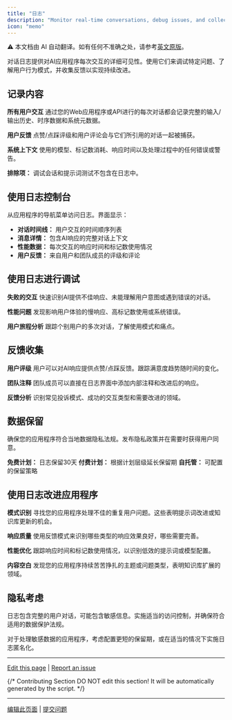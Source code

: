 ```yaml
---
title: "日志"
description: "Monitor real-time conversations, debug issues, and collect user feedback"
icon: "memo"
---
```


<Note> ⚠️ 本文档由 AI 自动翻译。如有任何不准确之处，请参考[英文原版](/en/documentation/pages/monitor/logs)。</Note>


对话日志提供对AI应用程序每次交互的详细可见性。使用它们来调试特定问题、了解用户行为模式，并收集反馈以实现持续改进。

## 记录内容

**所有用户交互**
通过您的Web应用程序或API进行的每次对话都会记录完整的输入/输出历史、时序数据和系统元数据。

**用户反馈**
点赞/点踩评级和用户评论会与它们所引用的对话一起被捕获。

**系统上下文**
使用的模型、标记数消耗、响应时间以及处理过程中的任何错误或警告。

**排除项：** 调试会话和提示词测试不包含在日志中。

## 使用日志控制台

从应用程序的导航菜单访问日志。界面显示：

- **对话时间线：** 用户交互的时间顺序列表
- **消息详情：** 包含AI响应的完整对话上下文
- **性能数据：** 每次交互的响应时间和标记数使用情况
- **用户反馈：** 来自用户和团队成员的评级和评论

## 使用日志进行调试

**失败的交互**
快速识别AI提供不佳响应、未能理解用户意图或遇到错误的对话。

**性能问题**
发现影响用户体验的慢响应、高标记数使用或系统错误。

**用户旅程分析**
跟踪个别用户的多次对话，了解使用模式和痛点。

## 反馈收集

**用户评级**
用户可以对AI响应提供点赞/点踩反馈。跟踪满意度趋势随时间的变化。

**团队注释**
团队成员可以直接在日志界面中添加内部注释和改进后的响应。

**反馈分析**
识别常见投诉模式、成功的交互类型和需要改进的领域。

## 数据保留

<Warning>
确保您的应用程序符合当地数据隐私法规。发布隐私政策并在需要时获得用户同意。
</Warning>

**免费计划：** 日志保留30天
**付费计划：** 根据计划层级延长保留期
**自托管：** 可配置的保留策略

## 使用日志改进应用程序

**模式识别**
寻找您的应用程序处理不佳的重复用户问题。这些表明提示词改进或知识库更新的机会。

**响应质量**
使用反馈模式来识别哪些类型的响应效果良好，哪些需要完善。

**性能优化**
跟踪响应时间和标记数使用情况，以识别低效的提示词或模型配置。

**内容空白**
发现您的应用程序持续苦苦挣扎的主题或问题类型，表明知识库扩展的领域。

## 隐私考虑

日志包含完整的用户对话，可能包含敏感信息。实施适当的访问控制，并确保符合适用的数据保护法规。

对于处理敏感数据的应用程序，考虑配置更短的保留期，或在适当的情况下实施日志匿名化。

---

[Edit this page](https://github.com/langgenius/dify-docs/edit/main/en/guides/annotation/logs.mdx) | [Report an issue](https://github.com/langgenius/dify-docs/issues/new?template=docs.yml)

{/*
Contributing Section
DO NOT edit this section!
It will be automatically generated by the script.
*/}

---

[编辑此页面](https://github.com/langgenius/dify-docs/edit/main/zh-hans/documentation/pages/monitor/logs.mdx) | [提交问题](https://github.com/langgenius/dify-docs/issues/new?template=docs.yml)

